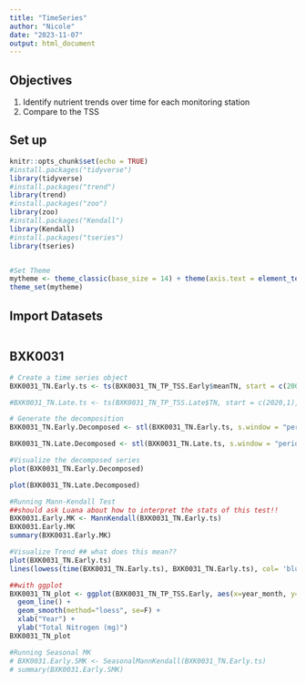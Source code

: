 ```yaml
---
title: "TimeSeries"
author: "Nicole"
date: "2023-11-07"
output: html_document
---
```

## Objectives
1. Identify nutrient trends over time for each monitoring station
2. Compare to the TSS

## Set up
```r
knitr::opts_chunk$set(echo = TRUE)
#install.packages("tidyverse")
library(tidyverse)
#install.packages("trend")
library(trend)
#install.packages("zoo")
library(zoo)
#install.packages("Kendall")
library(Kendall)
#install.packages("tseries")
library(tseries)


#Set Theme
mytheme <- theme_classic(base_size = 14) + theme(axis.text = element_text(color = "black"), legend.position = "top")
theme_set(mytheme)
```

## Import Datasets
```r

```

## BXK0031
```r
# Create a time series object
BXK0031_TN.Early.ts <- ts(BXK0031_TN_TP_TSS.Early$meanTN, start = c(2003,3), frequency =12)

#BXK0031_TN.Late.ts <- ts(BXK0031_TN_TP_TSS.Late$TN, start = c(2020,1), end = c(2022, 12), frequency =12)

# Generate the decomposition
BXK0031_TN.Early.Decomposed <- stl(BXK0031_TN.Early.ts, s.window = "periodic")

BXK0031_TN.Late.Decomposed <- stl(BXK0031_TN.Late.ts, s.window = "periodic")

#Visualize the decomposed series
plot(BXK0031_TN.Early.Decomposed)

plot(BXK0031_TN.Late.Decomposed)

#Running Mann-Kendall Test
##should ask Luana about how to interpret the stats of this test!!
BXK0031.Early.MK <- MannKendall(BXK0031_TN.Early.ts)
BXK0031.Early.MK
summary(BXK0031.Early.MK)

#Visualize Trend ## what does this mean??
plot(BXK0031_TN.Early.ts)
lines(lowess(time(BXK0031_TN.Early.ts), BXK0031_TN.Early.ts), col= 'blue')

##with ggplot
BXK0031_TN_plot <- ggplot(BXK0031_TN_TP_TSS.Early, aes(x=year_month, y=meanTN)) +
  geom_line() +
  geom_smooth(method="loess", se=F) +
  xlab("Year") +
  ylab("Total Nitrogen (mg)")
BXK0031_TN_plot

#Running Seasonal MK
# BXK0031.Early.SMK <- SeasonalMannKendall(BXK0031_TN.Early.ts)
# summary(BXK0031.Early.SMK)

```

